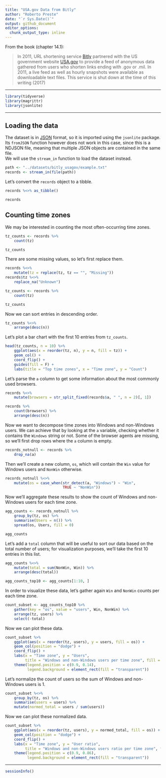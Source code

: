 ```yaml
---
title: "USA.gov Data from Bitly"
author: "Roberto Preste"
date: "`r Sys.Date()`"
output: github_document
editor_options: 
  chunk_output_type: inline
---
```


From the book (chapter 14.1):  

> In 2011, URL shortening service [Bitly](https://bitly.com/) partnered with the US government website [USA.gov](https://www.usa.gov/) to provide a feed of anonymous data gathered from users who shorten links ending with .gov or .mil. In 2011, a live feed as well as hourly snapshots were available as downloadable text files. This service is shut down at the time of this writing (2017)  

___

```r
library(tidyverse)
library(magrittr)
library(jsonlite)
```

___

## Loading the data  

The dataset is in [JSON](https://www.json.org) format, so it is imported using the `jsonlite` package. Its `fromJSON` function however does not work in this case, since this is a NDJSON file, meaning that multiple JSON objects are contained in the same file.  
We will use the `stream_in` function to load the dataset instead.  

```r
path <- "../datasets/bitly_usagov/example.txt"
records <- stream_in(file(path))
```

Let's convert the `records` object to a tibble.  

```r
records %<>% as_tibble()
```

```r
records
```


## Counting time zones  

We may be interested in counting the most often-occurring time zones.  

```r
tz_counts <- records %>% 
    count(tz) 
```

```r
tz_counts
```


There are some missing values, so let's first replace them.  

```r
records %<>% 
    mutate(tz = replace(tz, tz == "", "Missing"))
records$tz %<>% 
    replace_na("Unknown")
```

```r
tz_counts <- records %>% 
    count(tz) 
```

```r
tz_counts
```

Now we can sort entries in descending order. 

```r
tz_counts %<>%  
    arrange(desc(n))
```

Let's plot a bar chart with the first 10 entries from `tz_counts`.  

```r
head(tz_counts, n = 10) %>% 
    ggplot(aes(x = reorder(tz, n), y = n, fill = tz)) + 
    geom_col() + 
    coord_flip() + 
    guides(fill = F) + 
    labs(title = "Top time zones", x = "Time zone", y = "Count") 
```

Let's parse the `a` column to get some information about the most commonly used browsers.  

```r
records %<>%  
    mutate(browsers = str_split_fixed(records$a, " ", n = 2)[, 1])
```

```r
records %>% 
    count(browsers) %>% 
    arrange(desc(n))
```

Now we want to decompose time zones into Windows and non-Windows users. We can achieve that by looking at the `a` variable, checking whether it contains the `Windows` string or not. Some of the browser agents are missing, so we'll first drop rows where the `a` column is empty.  

```r
records_notnull <- records %>% 
    drop_na(a)
```

Then we'll create a new column, `os`, which will contain the `Win` value for Windows users and `NonWin` otherwise.  

```r
records_notnull %<>%  
    mutate(os = case_when(str_detect(a, "Windows") ~ "Win", 
                          TRUE ~ "NonWin"))
```

Now we'll aggregate these results to show the count of Windows and non-Windows users for each time zone.  

```r
agg_counts <- records_notnull %>% 
    group_by(tz, os) %>% 
    summarise(Users = n()) %>% 
    spread(os, Users, fill = 0)
```

```r
agg_counts
```

Let's add a `total` column that will be useful to sort our data based on the total number of users; for visualization purposes, we'll take the first 10 entries in this list.  

```r
agg_counts %<>%  
    mutate(total = sum(NonWin, Win)) %>% 
    arrange(desc(total))

agg_counts_top10 <- agg_counts[1:10, ]
```

In order to visualize these data, let's gather again `Win` and `NonWin` counts per each time zone.  

```r
count_subset <- agg_counts_top10 %>% 
    gather(key = "os", value = "users", Win, NonWin) %>% 
    arrange(tz, users) %>% 
    select(-total)
```

Now we can plot these data.  

```r
count_subset %>% 
    ggplot(aes(x = reorder(tz, users), y = users, fill = os)) + 
    geom_col(position = "dodge") + 
    coord_flip() + 
    labs(x = "Time zone", y = "Users", 
         title = "Windows and non-Windows users per time zone", fill = "OS") + 
    theme(legend.position = c(0.9, 0.14), 
          legend.background = element_rect(fill = "transparent"))
```

Let's normalize the count of users so the sum of Windows and non-Windows users is 1.  

```r
count_subset %<>% 
    group_by(tz, os) %>% 
    summarise(users = users) %>% 
    mutate(normed_total = users / sum(users))
```

Now we can plot these normalized data.  

```r
count_subset %>% 
    ggplot(aes(x = reorder(tz, users), y = normed_total, fill = os)) + 
    geom_col(position = "dodge") + 
    coord_flip() + 
    labs(x = "Time zone", y = "User ratio", 
         title = "Windows and non-Windows users ratio per time zone", fill = "OS") + 
    theme(legend.position = c(0.9, 0.86), 
          legend.background = element_rect(fill = "transparent"))
```

___  

```r
sessionInfo()
```

